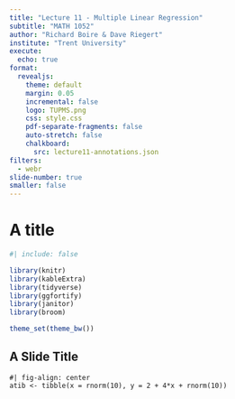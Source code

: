 ```yaml
---
title: "Lecture 11 - Multiple Linear Regression"
subtitle: "MATH 1052"
author: "Richard Boire & Dave Riegert"
institute: "Trent University"
execute: 
  echo: true
format:
  revealjs:
    theme: default
    margin: 0.05
    incremental: false
    logo: TUPMS.png
    css: style.css
    pdf-separate-fragments: false
    auto-stretch: false
    chalkboard:
      src: lecture11-annotations.json
filters:
  - webr
slide-number: true
smaller: false
---
```


# A title
```r
#| include: false

library(knitr)
library(kableExtra)
library(tidyverse)
library(ggfortify)
library(janitor)
library(broom)

theme_set(theme_bw())
```

<script type="text/x-mathjax-config"> 
    MathJax.Hub.Config({ 
        "HTML-CSS": { scale: 85, linebreaks: { automatic: true } }, 
        SVG: { linebreaks: { automatic:true } }, 
        displayAlign: "center" });
</script>

## A Slide Title


```webr-r
#| fig-align: center
atib <- tibble(x = rnorm(10), y = 2 + 4*x + rnorm(10))
```